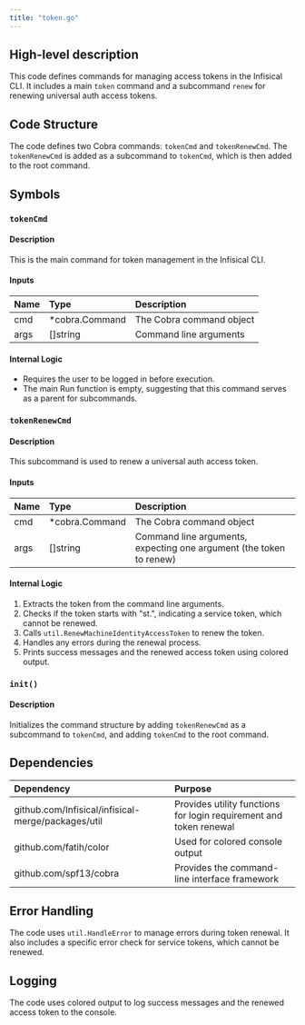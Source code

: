 ```yaml
---
title: "token.go"
---
```


## High-level description
This code defines commands for managing access tokens in the Infisical CLI. It includes a main `token` command and a subcommand `renew` for renewing universal auth access tokens.

## Code Structure
The code defines two Cobra commands: `tokenCmd` and `tokenRenewCmd`. The `tokenRenewCmd` is added as a subcommand to `tokenCmd`, which is then added to the root command.

## Symbols

### `tokenCmd`
#### Description
This is the main command for token management in the Infisical CLI.

#### Inputs
| Name | Type | Description |
|:-----|:-----|:------------|
| cmd | *cobra.Command | The Cobra command object |
| args | []string | Command line arguments |

#### Internal Logic
- Requires the user to be logged in before execution.
- The main Run function is empty, suggesting that this command serves as a parent for subcommands.

### `tokenRenewCmd`
#### Description
This subcommand is used to renew a universal auth access token.

#### Inputs
| Name | Type | Description |
|:-----|:-----|:------------|
| cmd | *cobra.Command | The Cobra command object |
| args | []string | Command line arguments, expecting one argument (the token to renew) |

#### Internal Logic
1. Extracts the token from the command line arguments.
2. Checks if the token starts with "st.", indicating a service token, which cannot be renewed.
3. Calls `util.RenewMachineIdentityAccessToken` to renew the token.
4. Handles any errors during the renewal process.
5. Prints success messages and the renewed access token using colored output.

### `init()`
#### Description
Initializes the command structure by adding `tokenRenewCmd` as a subcommand to `tokenCmd`, and adding `tokenCmd` to the root command.

## Dependencies
| Dependency | Purpose |
|:-----------|:--------|
| github.com/Infisical/infisical-merge/packages/util | Provides utility functions for login requirement and token renewal |
| github.com/fatih/color | Used for colored console output |
| github.com/spf13/cobra | Provides the command-line interface framework |

## Error Handling
The code uses `util.HandleError` to manage errors during token renewal. It also includes a specific error check for service tokens, which cannot be renewed.

## Logging
The code uses colored output to log success messages and the renewed access token to the console.